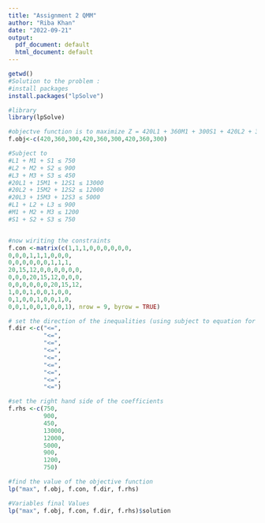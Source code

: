 ```yaml
---
title: "Assignment 2 QMM"
author: "Riba Khan"
date: "2022-09-21"
output:
  pdf_document: default
  html_document: default
---
```


```r
getwd()
#Solution to the problem :
#install packages
install.packages("lpSolve")

#library
library(lpSolve)

#objectve function is to maximize Z = 420L1 + 360M1 + 300S1 + 420L2 + 360M2 + 300S2 + 420L3 + 360M3 + 300S3
f.obj<-c(420,360,300,420,360,300,420,360,300)

#Subject to
#L1 + M1 + S1 ≤ 750
#L2 + M2 + S2 ≤ 900
#L3 + M3 + S3 ≤ 450
#20L1 + 15M1 + 12S1 ≤ 13000
#20L2 + 15M2 + 12S2 ≤ 12000
#20L3 + 15M3 + 12S3 ≤ 5000
#L1 + L2 + L3 ≤ 900
#M1 + M2 + M3 ≤ 1200
#S1 + S2 + S3 ≤ 750


#now wiriting the constraints
f.con <-matrix(c(1,1,1,0,0,0,0,0,0,
0,0,0,1,1,1,0,0,0,
0,0,0,0,0,0,1,1,1,
20,15,12,0,0,0,0,0,0,
0,0,0,20,15,12,0,0,0,
0,0,0,0,0,0,20,15,12,
1,0,0,1,0,0,1,0,0,
0,1,0,0,1,0,0,1,0,
0,0,1,0,0,1,0,0,1), nrow = 9, byrow = TRUE)

# set the direction of the inequalities (using subject to equation for this)
f.dir <-c("<=",
          "<=",
          "<=",
          "<=",
          "<=",
          "<=", 
          "<=",
          "<=",
          "<=")

#set the right hand side of the coefficients
f.rhs <-c(750,
          900,
          450,
          13000,
          12000,
          5000,
          900,
          1200,
          750)

#find the value of the objective function
lp("max", f.obj, f.con, f.dir, f.rhs)

#Variables final Values
lp("max", f.obj, f.con, f.dir, f.rhs)$solution
```